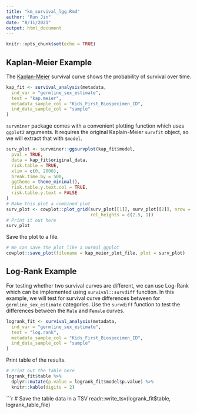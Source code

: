 ```yaml
---
title: "km_survival_lgg.Rmd"
author: "Run Jin"
date: "8/11/2021"
output: html_document
---
```


```r
knitr::opts_chunk$set(echo = TRUE)
```

## Kaplan-Meier Example

The [Kaplan-Meier](https://www.ncbi.nlm.nih.gov/pmc/articles/PMC3059453/) 
survival curve shows the probability of survival over time.

```r
kap_fit <- survival_analysis(metadata,
  ind_var = "germline_sex_estimate",
  test = "kap.meier",
  metadata_sample_col = "Kids_First_Biospecimen_ID",
  ind_data_sample_col = "sample"
)
```

`survminer` package comes with a convenient plotting function which uses `ggplot2`
arguments. 
It requires the original Kaplain-Meier `survfit` object, so we will extract that with `$model`.

```r
surv_plot <- survminer::ggsurvplot(kap_fit$model,
  pval = TRUE,
  data = kap_fit$original_data,
  risk.table = TRUE,
  xlim = c(0, 2000),
  break.time.by = 500,
  ggtheme = theme_minimal(),
  risk.table.y.text.col = TRUE,
  risk.table.y.text = FALSE
)
# Make this plot a combined plot
surv_plot <- cowplot::plot_grid(surv_plot[[1]], surv_plot[[2]], nrow = 2, 
                                rel_heights = c(2.5, 1))
# Print it out here
surv_plot
```

Save the plot to a file. 

```r
# We can save the plot like a normal ggplot
cowplot::save_plot(filename = kap_meier_plot_file, plot = surv_plot)
```

## Log-Rank Example

For testing whether two survival curves are different, we can use Log-Rank which
can be implemented using `survival::survdiff` function. 
In this example, we will test for survival curve differences between for 
`germline_sex_estimate` categories. 
Use the `survdiff` function to test the differences between the `Male` and `Female` 
curves.

```r
logrank_fit <- survival_analysis(metadata,
  ind_var = "germline_sex_estimate",
  test = "log.rank",
  metadata_sample_col = "Kids_First_Biospecimen_ID",
  ind_data_sample_col = "sample"
)
```

Print table of the results.

```r
# Print out the table here
logrank_fit$table %>%
  dplyr::mutate(p.value = logrank_fit$model$p.value) %>%
  knitr::kable(digits = 2)
```

```r
# Save the table data in a TSV
readr::write_tsv(logrank_fit$table, logrank_table_file)